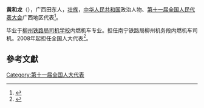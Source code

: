'''黄和龙'''（{{bd|1958年||}}），广西田东人，[[壮族|壮族]]，[[中华人民共和国|中华人民共和国]]政治人物、[[第十一届全国人民代表大会|第十一届全国人民代表大会]]广西地区代表<ref>{{cite web|author=新华网|title=第十一届全国人大代表|url=http://news.xinhuanet.com/ziliao/2008-03/03/content_7708230.htm?node=36628|publisher=新华网|accessdate=2014-01-07|archive-date=2014-01-10|archive-url=https://web.archive.org/web/20140110211415/http://news.xinhuanet.com/ziliao/2008-03/03/content_7708230.htm?node=36628|dead-url=no}}</ref>。

毕业于[[柳州铁路局司机学校|柳州铁路局司机学校]]内燃机车专业。担任南宁铁路局柳州机务段内燃机车司机。2008年起担任全国人大代表<ref>{{cite news|title=全国人大代表信息-黄和龙|url= http://210.82.31.1:8084/delegate/viewDelegate.action?dbid=112018|accessdate=2013-04-05|newspaper=全国人大网|archive-url=https://web.archive.org/web/20140522073920/http://www.npc.gov.cn/delegate/viewDelegate.action?dbid=112018|archive-date=2014-05-22|dead-url=yes}}</ref>。

==參考文獻==
{{reflist}}
[[Category:第十一届全国人大代表|Category:第十一届全国人大代表]]